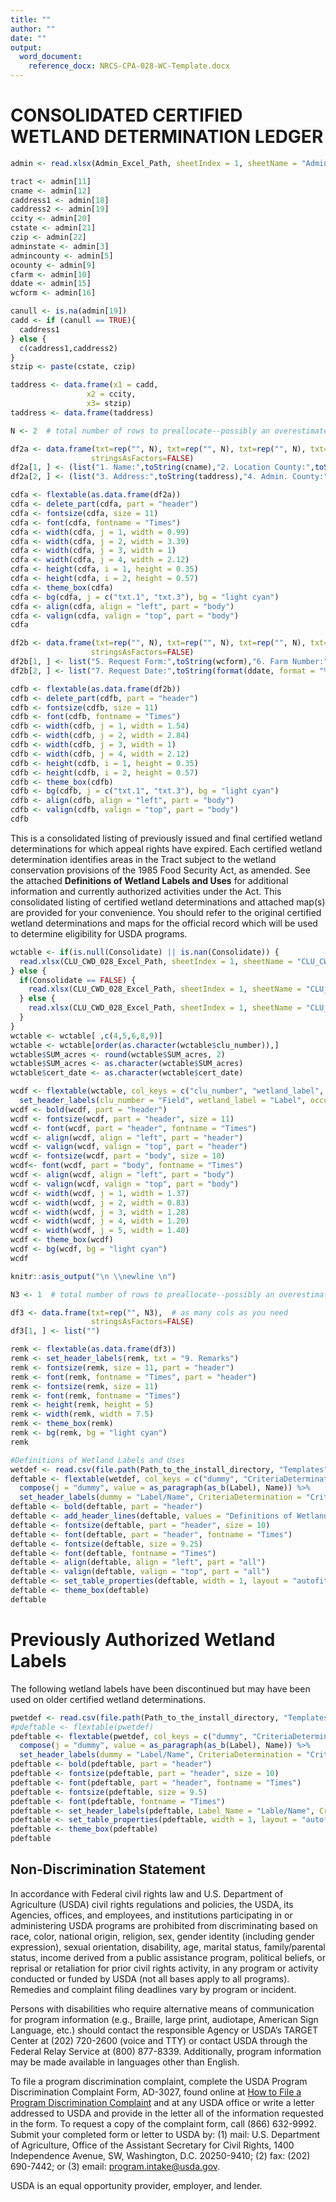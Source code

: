 ---
title: ""
author: ""
date: ""
output: 
  word_document:
    reference_docx: NRCS-CPA-028-WC-Template.docx
---

# CONSOLIDATED CERTIFIED WETLAND DETERMINATION LEDGER

```{r cdf, echo=FALSE}

admin <- read.xlsx(Admin_Excel_Path, sheetIndex = 1, sheetName = "Admin_Table")

tract <- admin[11]
cname <- admin[12]
caddress1 <- admin[18]
caddress2 <- admin[19]
ccity <- admin[20]
cstate <- admin[21]
czip <- admin[22]
adminstate <- admin[3]
admincounty <- admin[5]
ocounty <- admin[9]
cfarm <- admin[10]
ddate <- admin[15]
wcform <- admin[16]

canull <- is.na(admin[19])
cadd <- if (canull == TRUE){
  caddress1
} else {
  c(caddress1,caddress2)
}
stzip <- paste(cstate, czip)

taddress <- data.frame(x1 = cadd,
                 x2 = ccity,
                 x3= stzip)
taddress <- data.frame(taddress)

N <- 2  # total number of rows to preallocate--possibly an overestimate

df2a <- data.frame(txt=rep("", N), txt=rep("", N), txt=rep("", N), txt=rep("", N),  # as many cols as you need
                  stringsAsFactors=FALSE)
df2a[1, ] <- (list("1. Name:",toString(cname),"2. Location County:",toString(ocounty)))
df2a[2, ] <- (list("3. Address:",toString(taddress),"4. Admin. County:",toString(admincounty)))

cdfa <- flextable(as.data.frame(df2a))
cdfa <- delete_part(cdfa, part = "header")
cdfa <- fontsize(cdfa, size = 11)
cdfa <- font(cdfa, fontname = "Times")
cdfa <- width(cdfa, j = 1, width = 0.99)
cdfa <- width(cdfa, j = 2, width = 3.39)
cdfa <- width(cdfa, j = 3, width = 1)
cdfa <- width(cdfa, j = 4, width = 2.12)
cdfa <- height(cdfa, i = 1, height = 0.35)
cdfa <- height(cdfa, i = 2, height = 0.57)
cdfa <- theme_box(cdfa)
cdfa <- bg(cdfa, j = c("txt.1", "txt.3"), bg = "light cyan")
cdfa <- align(cdfa, align = "left", part = "body")
cdfa <- valign(cdfa, valign = "top", part = "body")
cdfa

df2b <- data.frame(txt=rep("", N), txt=rep("", N), txt=rep("", N), txt=rep("", N),  # as many cols as you need
                  stringsAsFactors=FALSE)
df2b[1, ] <- list("5. Request Form:",toString(wcform),"6. Farm Number:",toString(cfarm))
df2b[2, ] <- list("7. Request Date:",toString(format(ddate, format = "%m/%d/%Y")),"8. Tract Number:",toString(tract))

cdfb <- flextable(as.data.frame(df2b))
cdfb <- delete_part(cdfb, part = "header")
cdfb <- fontsize(cdfb, size = 11)
cdfb <- font(cdfb, fontname = "Times")
cdfb <- width(cdfb, j = 1, width = 1.54)
cdfb <- width(cdfb, j = 2, width = 2.84)
cdfb <- width(cdfb, j = 3, width = 1)
cdfb <- width(cdfb, j = 4, width = 2.12)
cdfb <- height(cdfb, i = 1, height = 0.35)
cdfb <- height(cdfb, i = 2, height = 0.57)
cdfb <- theme_box(cdfb)
cdfb <- bg(cdfb, j = c("txt.1", "txt.3"), bg = "light cyan")
cdfb <- align(cdfb, align = "left", part = "body")
cdfb <- valign(cdfb, valign = "top", part = "body")
cdfb

```

 
This is a consolidated listing of previously issued and final certified wetland determinations for which appeal rights have expired. Each certified wetland determination identifies areas in the Tract subject to the wetland conservation provisions of the 1985 Food Security Act, as amended. See the attached **Definitions of Wetland Labels and Uses** for additional information and currently authorized activities under the Act. This consolidated listing of certified wetland determinations and attached map(s) are provided for your convenience. You should refer to the original certified wetland determinations and maps for the official record which will be used to determine eligibility for USDA programs.  

```{r wcdet028, echo=FALSE}
wctable <- if(is.null(Consolidate) || is.nan(Consolidate)) {
  read.xlsx(CLU_CWD_028_Excel_Path, sheetIndex = 1, sheetName = "CLU_CWD_028")
} else {
  if(Consolidate == FALSE) {
    read.xlsx(CLU_CWD_028_Excel_Path, sheetIndex = 1, sheetName = "CLU_CWD_028")
  } else {
    read.xlsx(CLU_CWD_028_Excel_Path, sheetIndex = 1, sheetName = "CLU_CWD_028_alt")
  }
}
wctable <- wctable[ ,c(4,5,6,8,9)]
wctable <- wctable[order(as.character(wctable$clu_number)),]
wctable$SUM_acres <- round(wctable$SUM_acres, 2)
wctable$SUM_acres <- as.character(wctable$SUM_acres)
wctable$cert_date <- as.character(wctable$cert_date)

wcdf <- flextable(wctable, col_keys = c("clu_number", "wetland_label", "occur_year", "SUM_acres", "cert_date")) %>%
  set_header_labels(clu_number = "Field", wetland_label = "Label", occur_year = "Occurrence year\n(CW+YEAR)", SUM_acres = "Acreage",cert_date = "Certification \nDate")
wcdf <- bold(wcdf, part = "header")
wcdf <- fontsize(wcdf, part = "header", size = 11)
wcdf <- font(wcdf, part = "header", fontname = "Times")
wcdf <- align(wcdf, align = "left", part = "header")
wcdf <- valign(wcdf, valign = "top", part = "header")
wcdf <- fontsize(wcdf, part = "body", size = 10)
wcdf<- font(wcdf, part = "body", fontname = "Times")
wcdf <- align(wcdf, align = "left", part = "body")
wcdf <- valign(wcdf, valign = "top", part = "body")
wcdf <- width(wcdf, j = 1, width = 1.37)
wcdf <- width(wcdf, j = 2, width = 0.83)
wcdf <- width(wcdf, j = 3, width = 1.28)
wcdf <- width(wcdf, j = 4, width = 1.20)
wcdf <- width(wcdf, j = 5, width = 1.40)
wcdf <- theme_box(wcdf)
wcdf <- bg(wcdf, bg = "light cyan")
wcdf

knitr::asis_output("\n \\newline \n")

N3 <- 1  # total number of rows to preallocate--possibly an overestimate

df3 <- data.frame(txt=rep("", N3),  # as many cols as you need
                  stringsAsFactors=FALSE)
df3[1, ] <- list("")

remk <- flextable(as.data.frame(df3))
remk <- set_header_labels(remk, txt = "9. Remarks")
remk <- fontsize(remk, size = 11, part = "header")
remk <- font(remk, fontname = "Times", part = "header")
remk <- fontsize(remk, size = 11)
remk <- font(remk, fontname = "Times")
remk <- height(remk, height = 5)
remk <- width(remk, width = 7.5)
remk <- theme_box(remk)
remk <- bg(remk, bg = "light cyan")
remk
```
\newpage

```{r wetdef026, echo=FALSE}
#Definitions of Wetland Labels and Uses  
wetdef <- read.csv(file.path(Path_to_the_install_directory, "Templates","WetlandDefinition.csv"), header = TRUE, sep = ",")
deftable <- flextable(wetdef, col_keys = c("dummy", "CriteriaDetermination", "AuthorizedUses", "AuthorizedMaintenance")) %>%
  compose(j = "dummy", value = as_paragraph(as_b(Label), Name)) %>%
  set_header_labels(dummy = "Label/Name", CriteriaDetermination = "Criteria for Determination", AuthorizedUses = "Authorized Uses", AuthorizedMaintenance = "Authorized Maintenance")
deftable <- bold(deftable, part = "header")
deftable <- add_header_lines(deftable, values = "Definitions of Wetland Labels and Uses")
deftable <- fontsize(deftable, part = "header", size = 10)
deftable <- font(deftable, part = "header", fontname = "Times")
deftable <- fontsize(deftable, size = 9.25)
deftable <- font(deftable, fontname = "Times")
deftable <- align(deftable, align = "left", part = "all")
deftable <- valign(deftable, valign = "top", part = "all")
deftable <- set_table_properties(deftable, width = 1, layout = "autofit")
deftable <- theme_box(deftable)
deftable
```
\newpage
# Previously Authorized Wetland Labels  
The following wetland labels have been discontinued but may have been used on older certified wetland determinations.  
```{r wetdef, echo=FALSE}
pwetdef <- read.csv(file.path(Path_to_the_install_directory, "Templates","PreviousWetlandDefinition.csv"), header = TRUE, sep = ",")
#pdeftable <- flextable(pwetdef)
pdeftable <- flextable(pwetdef, col_keys = c("dummy", "CriteriaDetermination", "AuthorizedUses", "AuthorizedMaintenance")) %>%
  compose(j = "dummy", value = as_paragraph(as_b(Label), Name)) %>%
  set_header_labels(dummy = "Label/Name", CriteriaDetermination = "Criteria for Determination", AuthorizedUses = "Authorized Uses", AuthorizedMaintenance = "Authorized Maintenance")
pdeftable <- bold(pdeftable, part = "header")
pdeftable <- fontsize(pdeftable, part = "header", size = 10)
pdeftable <- font(pdeftable, part = "header", fontname = "Times")
pdeftable <- fontsize(pdeftable, size = 9.5)
pdeftable <- font(pdeftable, fontname = "Times")
pdeftable <- set_header_labels(pdeftable, Label_Name = "Lable/Name", CriteriaDetermination = "Criteria for Determination", AuthorizedUses = "Authorized Uses", AuthorizedMaintenance = "Authorized Maintenance")
pdeftable <- set_table_properties(pdeftable, width = 1, layout = "autofit")
pdeftable <- theme_box(pdeftable)
pdeftable
```
\newpage

## Non-Discrimination Statement  

In accordance with Federal civil rights law and U.S. Department of Agriculture (USDA) civil rights regulations and policies, the USDA, its Agencies, offices, and employees, and institutions participating in or administering USDA programs are prohibited from discriminating based on race, color, national origin, religion, sex, gender identity (including gender expression), sexual orientation, disability, age, marital status, family/parental status, income derived from a public assistance program, political beliefs, or reprisal or retaliation for prior civil rights activity, in any program or activity conducted or funded by USDA (not all bases apply to all programs). Remedies and complaint filing deadlines vary by program or incident.

Persons with disabilities who require alternative means of communication for program information (e.g., Braille, large print, audiotape, American Sign Language, etc.) should contact the responsible Agency or USDA's TARGET Center at (202) 720-2600 (voice and TTY) or contact USDA through the Federal Relay Service at (800) 877-8339. Additionally, program information may be made available in languages other than English.

To file a program discrimination complaint, complete the USDA Program Discrimination Complaint Form, AD-3027, found online at [How to File a Program Discrimination Complaint](https://www.usda.gov/oascr/how-to-file-a-program-discrimination-complaint) and at any USDA office or write a letter addressed to USDA and provide in the letter all of the information requested in the form. To request a copy of the complaint form, call (866) 632-9992. Submit your completed form or letter to USDA by: (1) mail: U.S. Department of Agriculture, Office of the Assistant Secretary for Civil Rights, 1400 Independence Avenue, SW, Washington, D.C. 20250-9410; (2) fax: (202) 690-7442; or (3) email: [program.intake@usda.gov](mailto:program.intake@usda.gov).



USDA is an equal opportunity provider, employer, and lender.
